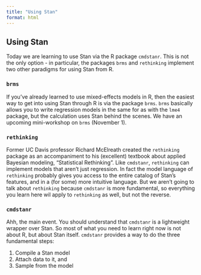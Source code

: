 ```yaml
---
title: "Using Stan"
format: html
---
```


## Using Stan
Today we are learning to use Stan via the R package `cmdstanr`. This is not the only option - in particular, the packages `brms` and `rethinking` implement two other paradigms for using Stan from R.

### `brms`
If you've already learned to use mixed-effects models in R, then the easiest way to get into using Stan through R is via the package `brms`. `brms` basically allows you to write regression models in the same for as with the `lme4` package, but the calculation uses Stan behind the scenes. We have an upcoming mini-workshop on `brms` (November 1).

### `rethinking`
Former UC Davis professor Richard McElreath created the `rethinking` package as an accompaniment to his (excellent) textbook about applied Bayesian modeling, "Statistical Rethinking". Like `cmdstanr`, `rethinking` can implement models that aren't just regression. In fact the model language of `rethinking` probably gives you access to the entire catalog of Stan's features, and in a (for some) more intuitive language. But we aren't going to talk about `rethinking` because `cmdstanr` is more fundamental, so everything you learn here wil apply to `rethinking` as well, but not the reverse.

### `cmdstanr`
Ahh, the main event. You should understand that `cmdstanr` is a lightweight wrapper over Stan. So most of what you need to learn right now is not about R, but about Stan itself. `cmdstanr` provides a way to do the three fundamental steps:

1. Compile a Stan model
2. Attach data to it, and
3. Sample from the model



